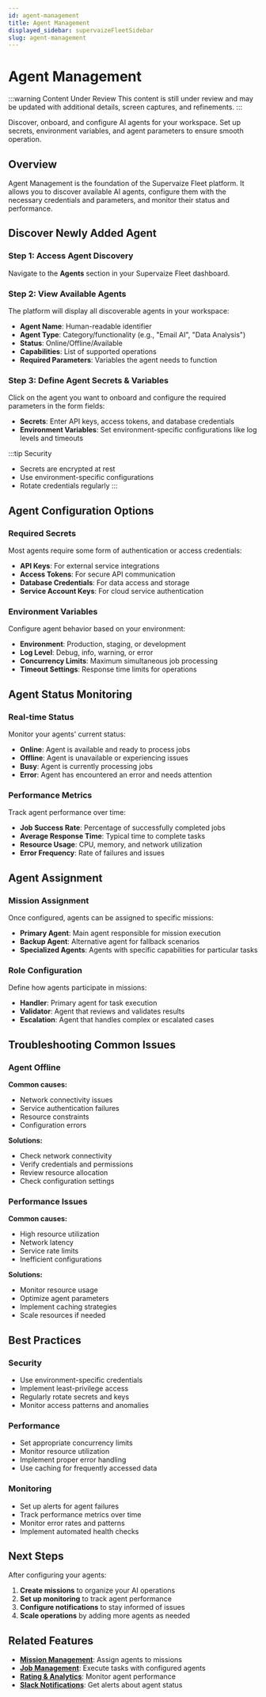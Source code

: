 ```yaml
---
id: agent-management
title: Agent Management
displayed_sidebar: supervaizeFleetSidebar
slug: agent-management
---
```



# Agent Management

:::warning Content Under Review
This content is still under review and may be updated with additional details, screen captures, and refinements.
:::

Discover, onboard, and configure AI agents for your workspace. Set up secrets, environment variables, and agent parameters to ensure smooth operation.

## Overview

Agent Management is the foundation of the Supervaize Fleet platform. It allows you to discover available AI agents, configure them with the necessary credentials and parameters, and monitor their status and performance.

## <i className="bi bi-1-circle"></i> Discover Newly Added Agent

### Step 1: Access Agent Discovery

Navigate to the **Agents** section in your Supervaize Fleet dashboard.

### Step 2: View Available Agents

The platform will display all discoverable agents in your workspace:

- **Agent Name**: Human-readable identifier
- **Agent Type**: Category/functionality (e.g., "Email AI", "Data Analysis")
- **Status**: Online/Offline/Available
- **Capabilities**: List of supported operations
- **Required Parameters**: Variables the agent needs to function

### Step 3: Define Agent Secrets & Variables

Click on the agent you want to onboard and configure the required parameters in the form fields:

- **Secrets**: Enter API keys, access tokens, and database credentials
- **Environment Variables**: Set environment-specific configurations like log levels and timeouts

:::tip Security

- Secrets are encrypted at rest
- Use environment-specific configurations
- Rotate credentials regularly
  :::

## Agent Configuration Options

### Required Secrets

Most agents require some form of authentication or access credentials:

- **API Keys**: For external service integrations
- **Access Tokens**: For secure API communication
- **Database Credentials**: For data access and storage
- **Service Account Keys**: For cloud service authentication

### Environment Variables

Configure agent behavior based on your environment:

- **Environment**: Production, staging, or development
- **Log Level**: Debug, info, warning, or error
- **Concurrency Limits**: Maximum simultaneous job processing
- **Timeout Settings**: Response time limits for operations

## Agent Status Monitoring

### Real-time Status

Monitor your agents' current status:

- **Online**: Agent is available and ready to process jobs
- **Offline**: Agent is unavailable or experiencing issues
- **Busy**: Agent is currently processing jobs
- **Error**: Agent has encountered an error and needs attention

### Performance Metrics

Track agent performance over time:

- **Job Success Rate**: Percentage of successfully completed jobs
- **Average Response Time**: Typical time to complete tasks
- **Resource Usage**: CPU, memory, and network utilization
- **Error Frequency**: Rate of failures and issues

## Agent Assignment

### Mission Assignment

Once configured, agents can be assigned to specific missions:

- **Primary Agent**: Main agent responsible for mission execution
- **Backup Agent**: Alternative agent for fallback scenarios
- **Specialized Agents**: Agents with specific capabilities for particular tasks

### Role Configuration

Define how agents participate in missions:

- **Handler**: Primary agent for task execution
- **Validator**: Agent that reviews and validates results
- **Escalation**: Agent that handles complex or escalated cases

## Troubleshooting Common Issues

### Agent Offline

**Common causes:**

- Network connectivity issues
- Service authentication failures
- Resource constraints
- Configuration errors

**Solutions:**

- Check network connectivity
- Verify credentials and permissions
- Review resource allocation
- Check configuration settings

### Performance Issues

**Common causes:**

- High resource utilization
- Network latency
- Service rate limits
- Inefficient configurations

**Solutions:**

- Monitor resource usage
- Optimize agent parameters
- Implement caching strategies
- Scale resources if needed

## Best Practices

### Security

- Use environment-specific credentials
- Implement least-privilege access
- Regularly rotate secrets and keys
- Monitor access patterns and anomalies

### Performance

- Set appropriate concurrency limits
- Monitor resource utilization
- Implement proper error handling
- Use caching for frequently accessed data

### Monitoring

- Set up alerts for agent failures
- Track performance metrics over time
- Monitor error rates and patterns
- Implement automated health checks

## Next Steps

After configuring your agents:

1. **Create missions** to organize your AI operations
2. **Set up monitoring** to track agent performance
3. **Configure notifications** to stay informed of issues
4. **Scale operations** by adding more agents as needed

## Related Features

- **[Mission Management](/docs/supervaize-fleet/features/mission-management)**: Assign agents to missions
- **[Job Management](/docs/supervaize-fleet/features/job-management)**: Execute tasks with configured agents
- **[Rating & Analytics](/docs/supervaize-fleet/features/rating-analytics)**: Monitor agent performance
- **[Slack Notifications](/docs/supervaize-fleet/features/slack-notifications)**: Get alerts about agent status
